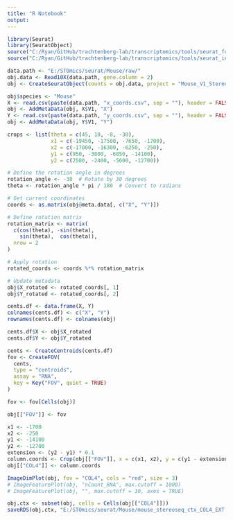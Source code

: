 ```yaml
---
title: "R Notebook"
output: 
---
```



```r

library(Seurat)
library(SeuratObject)
source("C:/Ryan/GitHub/trachtenberg-lab/transcriptomics/tools/seurat_functions.R")
source("C:/Ryan/GitHub/trachtenberg-lab/transcriptomics/tools/seurat_integration_functions.R")

data.path <- "E:/STOmics/seurat/Mouse/raw/"
obj.data <- Read10X(data.path, gene.column = 2)
obj <- CreateSeuratObject(counts = obj.data, project = "Mouse_V1_Stereo-seq")

obj$species <- "Mouse"
X <- read.csv(paste(data.path, "x_coords.csv", sep = ""), header = FALSE) * -1
obj <- AddMetaData(obj, X$V1, "X")
Y <- read.csv(paste(data.path, "y_coords.csv", sep = ""), header = FALSE) * -1
obj <- AddMetaData(obj, Y$V1, "Y")

crops <- list(theta = c(45, 10, -8, -30), 
              x1 = c(-19450, -17500, -7650, -1700), 
              x2 = c(-17000, -16300, -6250, -250), 
              y1 = c(950, -3800, -6850, -14100), 
              y2 = c(2500, -2400, -5600, -12700))

# Define the rotation angle in degrees
rotation_angle <- -30  # Rotate by 30 degrees
theta <- rotation_angle * pi / 180  # Convert to radians

# Get current coordinates
coords <- as.matrix(obj@meta.data[, c("X", "Y")])

# Define rotation matrix
rotation_matrix <- matrix(
  c(cos(theta), -sin(theta),
    sin(theta),  cos(theta)),
  nrow = 2
)

# Apply rotation
rotated_coords <- coords %*% rotation_matrix

# Update metadata
obj$X_rotated <- rotated_coords[, 1]
obj$Y_rotated <- rotated_coords[, 2]

cents.df <- data.frame(X, Y)
colnames(cents.df) <- c("X", "Y")
rownames(cents.df) <- colnames(obj)

cents.df$X <- obj$X_rotated
cents.df$Y <- obj$Y_rotated

cents <- CreateCentroids(cents.df)
fov <- CreateFOV(
  cents, 
  type = "centroids",
  assay = "RNA",
  key = Key("FOV", quiet = TRUE)
)

fov <- fov[Cells(obj)]

obj[["FOV"]] <- fov

x1 <- -1700
x2 <- -250
y1 <- -14100
y2 <- -12700
extension <- (y2 - y1) * 0.1
column.coords <- Crop(obj[["FOV"]], x = c(x1, x2), y = c(y1 - extension, y2), coords = "plot")
obj[["COL4"]] <- column.coords

```


```r

ImageDimPlot(obj, fov = "COL4", cols = "red", size = 3)
# ImageFeaturePlot(obj, "nCount_RNA", max.cutoff = 1000)
# ImageFeaturePlot(obj, "", max.cutoff = 10, axes = TRUE)

```


```r

obj.ctx <- subset(obj, cells = Cells(obj[["COL4"]]))
saveRDS(obj.ctx, "E:/STOmics/seurat/Mouse/mouse_stereoseq_ctx_COL4_EXT.rds")

```

